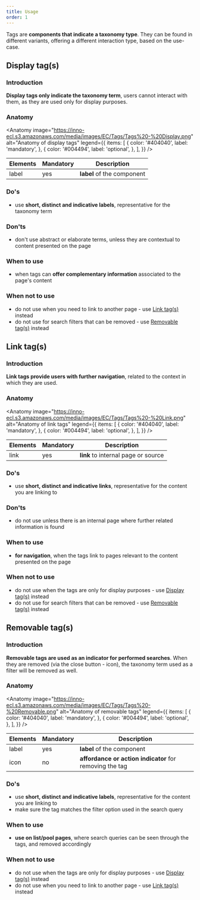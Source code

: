 ```yaml
---
title: Usage
order: 1
---
```



<Paragraph size="lead">
  Tags are <strong>components that indicate a taxonomy type</strong>. They can
  be found in different variants, offering a different interaction type, based
  on the use-case.
</Paragraph>

<h2 id="display">Display tag(s)</h2>

### Introduction

**Display tags only indicate the taxonomy term**, users cannot interact with them, as they are used only for display purposes.

### Anatomy

<Anatomy
  image="https://inno-ecl.s3.amazonaws.com/media/images/EC/Tags/Tags%20-%20Display.png"
  alt="Anatomy of display tags"
  legend={{
    items: [
      {
        color: '#404040',
        label: 'mandatory',
      },
      {
        color: '#004494',
        label: 'optional',
      },
    ],
  }}
/>

| Elements | Mandatory | Description                |
| -------- | --------- | -------------------------- |
| label    | yes       | **label** of the component |

### Do's

- use **short, distinct and indicative labels**, representative for the taxonomy term

### Don'ts

- don't use abstract or elaborate terms, unless they are contextual to content presented on the page

### When to use

- when tags can **offer complementary information** associated to the page's content

### When not to use

- do not use when you need to link to another page - use [Link tag(s)](#link) instead
- do not use for search filters that can be removed - use [Removable tag(s)](#removable) instead

<h2 id="link">Link tag(s)</h2>

### Introduction

**Link tags provide users with further navigation**, related to the context in which they are used.

### Anatomy

<Anatomy
  image="https://inno-ecl.s3.amazonaws.com/media/images/EC/Tags/Tags%20-%20Link.png"
  alt="Anatomy of link tags"
  legend={{
    items: [
      {
        color: '#404040',
        label: 'mandatory',
      },
      {
        color: '#004494',
        label: 'optional',
      },
    ],
  }}
/>

| Elements | Mandatory | Description                         |
| -------- | --------- | ----------------------------------- |
| link     | yes       | **link** to internal page or source |

### Do's

- use **short, distinct and indicative links**, representative for the content you are linking to

### Don'ts

- do not use unless there is an internal page where further related information is found

### When to use

- **for navigation**, when the tags link to pages relevant to the content presented on the page

### When not to use

- do not use when the tags are only for display purposes - use [Display tag(s)](#display) instead
- do not use for search filters that can be removed - use [Removable tag(s)](#removable) instead

<h2 id="removable">Removable tag(s)</h2>

### Introduction

**Removable tags are used as an indicator for performed searches**. When they are removed (via the close button - icon), the taxonomy term used as a filter will be removed as well.

### Anatomy

<Anatomy
  image="https://inno-ecl.s3.amazonaws.com/media/images/EC/Tags/Tags%20-%20Removable.png"
  alt="Anatomy of removable tags"
  legend={{
    items: [
      {
        color: '#404040',
        label: 'mandatory',
      },
      {
        color: '#004494',
        label: 'optional',
      },
    ],
  }}
/>

| Elements | Mandatory | Description                                             |
| -------- | --------- | ------------------------------------------------------- |
| label    | yes       | **label** of the component                              |
| icon     | no        | **affordance or action indicator** for removing the tag |

### Do's

- use **short, distinct and indicative labels**, representative for the content you are linking to
- make sure the tag matches the filter option used in the search query

### When to use

- **use on list/pool pages**, where search queries can be seen through the tags, and removed accordingly

### When not to use

- do not use when the tags are only for display purposes - use [Display tag(s)](#display) instead
- do not use when you need to link to another page - use [Link tag(s)](#link) instead
